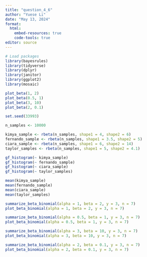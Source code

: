 ```yaml
---
title: "question_4_6"
author: "Yuese Li"
date: "May 13, 2024"
format: 
  html: 
    embed-resources: true
    code-tools: true
editor: source
---
```


```r
# Load packages
library(bayesrules)
library(tidyverse)
library(dplyr)
library(janitor)
library(ggplot2)
library(mosaic)
```

```r
plot_beta(1, 2)
plot_beta(0.5, 1)
plot_beta(3, 10)
plot_beta(2, 0.1)
```

```r
set.seed(33993)

n_samples <- 10000  

kimya_sample <- rbeta(n_samples, shape1 = 4, shape2 = 6)
fernando_sample <- rbeta(n_samples, shape1 = 3.5, shape2 = 5)
ciara_sample <- rbeta(n_samples, shape1 = 6, shape2 = 14)
taylor_samples <- rbeta(n_samples, shape1 = 5, shape2 = 4.1)

gf_histogram(~ kimya_sample)
gf_histogram(~ fernando_sample)
gf_histogram(~ ciara_sample)
gf_histogram(~ taylor_samples)

mean(kimya_sample)
mean(fernando_sample)
mean(ciara_sample)
mean(taylor_samples)
```

```r
summarize_beta_binomial(alpha = 1, beta = 2, y = 3, n = 7)
plot_beta_binomial(alpha = 1, beta = 2, y = 3, n = 7)
```

```r
summarize_beta_binomial(alpha = 0.5, beta = 1, y = 3, n = 7)
plot_beta_binomial(alpha = 0.5, beta = 1, y = 3, n = 7)
```

```r
summarize_beta_binomial(alpha = 3, beta = 10, y = 3, n = 7)
plot_beta_binomial(alpha = 3, beta = 10, y = 3, n = 7)
```

```r
summarize_beta_binomial(alpha = 2, beta = 0.1, y = 3, n = 7)
plot_beta_binomial(alpha = 2, beta = 0.1, y = 3, n = 7)
```